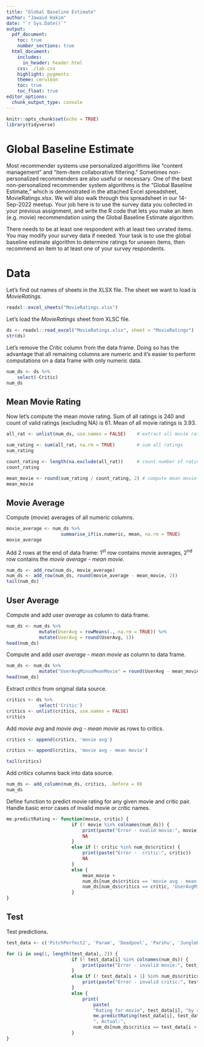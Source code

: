 ```yaml
---
title: "Global Baseline Estimate"
author: "Jawaid Hakim"
date: "`r Sys.Date()`"
output:
  pdf_document:
    toc: true
    number_sections: true
  html_document:
    includes:
      in_header: header.html
    css: ./lab.css
    highlight: pygments
    theme: cerulean
    toc: true
    toc_float: true
editor_options: 
  chunk_output_type: console
---
```


```r
knitr::opts_chunk$set(echo = TRUE)
library(tidyverse)
```

# Global Baseline Estimate

Most recommender systems use personalized algorithms like "content management" and "item-item collaborative filtering."  Sometimes non-personalized recommenders are also useful or necessary.  One of the best non-personalized recommender system algorithms is the "Global Baseline Estimate," which is demonstrated in the attached Excel spreadsheet, MovieRatings.xlsx.  We will also walk through this spreadsheet in our 14-Sep-2022 meetup.
Your job here is to use the survey data you collected in your previous assignment, and write the R code that lets you make an item (e.g. movie) recommendation using the Global Baseline Estimate algorithm.  

There needs to be at least one respondent with at least two unrated items. You may modify your survey data if needed.  Your task is to use the global baseline estimate algorithm to determine ratings for unseen items, then recommend an item to at least one of your survey respondents.

# Data

Let's find out names of sheets in the XLSX file. The sheet we want to load is *MovieRatings*. 

```r
readxl::excel_sheets("MovieRatings.xlsx")
```

Let's load the *MovieRatings* sheet from XLSC file.

```r
ds <- readxl::read_excel("MovieRatings.xlsx", sheet = "MovieRatings")
str(ds)
```

Let's remove the *Critic* column from the data frame. Doing so has the advantage that all remaining columns are numeric and it's easier to perform computations on a data frame with only numeric data.

```r
num_ds <- ds %>%
    select(-Critic)
num_ds
```

## Mean Movie Rating

Now let's compute the mean movie rating. Sum of all ratings is 240 and count of valid ratings (excluding NA) is 61. Mean of all movie ratings is 3.93.

```r
all_rat <- unlist(num_ds, use.names = FALSE)    # extract all movie ratings

sum_rating <- sum(all_rat, na.rm = TRUE)        # sum all ratings
sum_rating

count_rating <- length(na.exclude(all_rat))     # count number of ratings, excluding NAs
count_rating

mean_movie <- round(sum_rating / count_rating, 2) # compute mean movie ratings
mean_movie
```

## Movie Average

Compute (movie) averages of all numeric columns.

```r
movie_average <- num_ds %>% 
                    summarise_if(is.numeric, mean, na.rm = TRUE)
movie_average
```

Add 2 rows at the end of data frame: 1^st^ row contains movie averages, 2^nd^ row contains the *movie average - mean movie*.

```r
num_ds <- add_row(num_ds, movie_average)
num_ds <- add_row(num_ds, round(movie_average - mean_movie, 2))
tail(num_ds)
```

## User Average

Compute and add *user average* as column to data frame.

```r
num_ds <- num_ds %>%
            mutate(UserAvg = rowMeans(., na.rm = TRUE)) %>%
            mutate(UserAvg = round(UserAvg, 1))
head(num_ds)
```

Compute and add *user average - mean movie* as column to data frame.

```r
num_ds <- num_ds %>%
            mutate("UserAvgMinusMeanMovie" = round(UserAvg - mean_movie, 2)) 
head(num_ds)
```

Extract *critics* from original data source.

```r
critics <- ds %>%
            select('Critic')
critics <- unlist(critics, use.names = FALSE)
critics
```

Add *movie avg* and *movie avg - mean movie* as rows to critics.

```r
critics <- append(critics, 'movie avg')

critics <- append(critics, 'movie avg - mean movie')

tail(critics)
```

Add *critics* columns back into data source.

```r
num_ds <- add_column(num_ds, critics, .before = 0)
num_ds
```

Define function to predict movie rating for any given movie and critic pair. Handle basic error cases of invalid movie or critic names.

```r
me.predictRating <- function(movie, critic) {
                        if (! movie %in% colnames(num_ds)) {
                            print(paste("Error - nvalid movie:", movie))
                            NA
                        }
                        else if (! critic %in% num_ds$critics) {
                            print(paste("Error -  critic:", critic))
                            NA
                        }
                        else {
                            mean_movie +
                            num_ds[num_ds$critics == 'movie avg - mean movie', movie][[1]] +  
                            num_ds[num_ds$critics == critic, 'UserAvgMinusMeanMovie'][[1]]
                        }
}
```

## Test

Test predictions.

```r
test_data <- c('PitchPerfect2', 'Param', 'Deadpool', 'Parshu', 'JungleBook', 'Vuthy', 'Frozen', 'Dan2', 'Frozen', 'Dan', 'CaptainAmerica', 'Steve', "JungleBook", "Nathan")

for (i in seq(1, length(test_data), 2)) {
                        if (! test_data[i] %in% colnames(num_ds)) {
                            print(paste("Error - invalid movie:", test_data[i]))
                        }
                        else if (! test_data[i + 1] %in% num_ds$critics) {
                            print(paste("Error - invalid critic:", test_data[i + 1]))
                        }
                        else {
                            print(
                                paste(
                                "Rating for movie", test_data[i], "by critic", test_data[i + 1], "- Predicted:", 
                                me.predictRating(test_data[i], test_data[i + 1]), 
                                ", Actual:", 
                                num_ds[num_ds$critics == test_data[i + 1], test_data[i]]))
                        }
}
```

